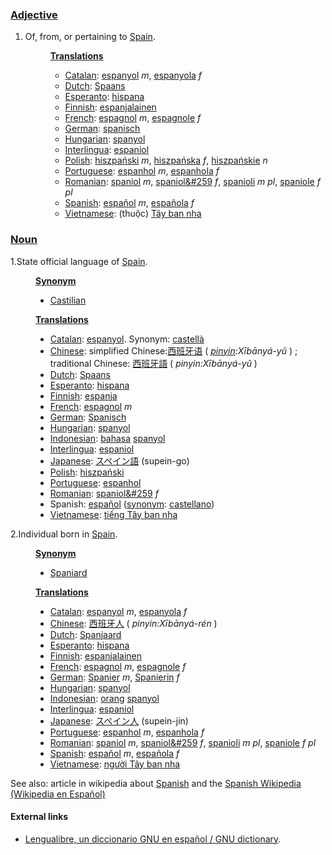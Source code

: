 ===[[Adjective]]===
#Of, from, or pertaining to [[w:Spain|Spain]].
#:'''[[Translation]]s'''
#:*[[Catalan]]: [[espanyol]] ''m'', [[espanyola]] ''f''
#:*[[Dutch]]: [[Spaans]]
#:*[[Esperanto]]: [[hispana]]
#:*[[Finnish]]: [[espanjalainen]]
#:*[[French]]: [[espagnol]] ''m'', [[espagnole]] ''f''
#:*[[German]]: [[spanisch]]
#:*[[Hungarian]]: [[spanyol]]
#:*[[Interlingua]]: [[espaniol]]
#:*[[Polish]]: [[hiszpański]] ''m'', [[hiszpańska]] ''f'', [[hiszpańskie]] ''n''
#:*[[Portuguese]]: [[espanhol]] ''m'', [[espanhola]] ''f''
#:*[[Romanian]]: [[spaniol]] ''m'', [[spaniol&#259]] ''f'', [[spanioli]] ''m pl'', [[spaniole]] ''f pl''
#:*[[Spanish]]: [[español]] ''m'', [[española]] ''f''
#:*[[Vietnamese]]: (thuộc) [[Tây ban nha]]

===[[Noun]]===
1.State official language of [[w:Spain|Spain]].
:'''[[Synonym]]'''
:*[[Castilian]]
:'''[[Translation]]s'''
:*[[Catalan]]: [[espanyol]]. Synonym: [[castellà]]
:*[[Chinese]]: simplified Chinese:[[西班牙语]] ( ''[[pinyin]]:Xībānyá-yǔ'' ) ; traditional Chinese: [[西班牙語]]  ( ''pinyin:Xībānyá-yǔ'' ) 
:*[[Dutch]]: [[Spaans]]
:*[[Esperanto]]: [[hispana]]
:*[[Finnish]]: [[espanja]]
:*[[French]]: [[espagnol]] ''m''
:*[[German]]: [[Spanisch]]
:*[[Hungarian]]: [[spanyol]]
:*[[Indonesian]]: [[bahasa]] [[spanyol]]
:*[[Interlingua]]: [[espaniol]]
:*[[Japanese]]: [[スペイン語]] (supein-go)
:*[[Polish]]: [[hiszpański]]
:*[[Portuguese]]: [[espanhol]]
:*[[Romanian]]: [[spaniol&#259]] ''f''
:*Spanish: [[español]] ([[synonym]]: [[castellano]])
:*[[Vietnamese]]: [[tiếng Tây ban nha]]

2.Individual born in [[w:Spain|Spain]].
:'''[[Synonym]]'''
:*[[Spaniard]]
:'''[[Translation]]s'''
:*[[Catalan]]: [[espanyol]] ''m'', [[espanyola]] ''f''
:*[[Chinese]]: [[西班牙人]] ( ''pinyin:Xībānyá-rén'' )
:*[[Dutch]]: [[Spanjaard]]
:*[[Esperanto]]: [[hispana]]
:*[[Finnish]]: [[espanjalainen]]
:*[[French]]: [[espagnol]] ''m'', [[espagnole]] ''f''
:*[[German]]: [[Spanier]] ''m'', [[Spanierin]] ''f''
:*[[Hungarian]]: [[spanyol]]
:*[[Indonesian]]: [[orang]] [[spanyol]]
:*[[Interlingua]]: [[espaniol]]
:*[[Japanese]]: [[スペイン人]] (supein-jin)
:*[[Portuguese]]:  [[espanhol]] ''m'', [[espanhola]] ''f''
:*[[Romanian]]: [[spaniol]] ''m'', [[spaniol&#259]] ''f'', [[spanioli]] ''m pl'', [[spaniole]] ''f pl''
:*[[Spanish]]: [[español]] ''m'', [[española]] ''f''
:*[[Vietnamese]]: [[người Tây ban nha]]

See also: article in wikipedia about [[w:Spanish|Spanish]] and the [http://es.wikipedia.org Spanish Wikipedia (Wikipedia en Español)]

==== External links====
*[http://gnucvs.vlsm.org/wwwes/lengualibre/inicio.html Lengualibre, un diccionario GNU en español / GNU dictionary].